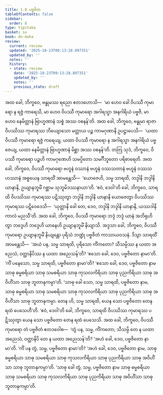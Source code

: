 ```yaml
---
title: 1.8 ပဗ္ဗဇိတ
tableOfContents: false
sidebar:
  order: 8
type: tipitaka
basket: su
book: dn-maha
review:
  current: review
  updated: '2025-10-23T09:13:28.897351'
  updated_by: ''
  notes: ''
  history:
  - state: review
    date: '2025-10-23T09:13:28.897351'
    updated_by: ''
    notes: ''
    previous_state: draft
---
```



<ReviewStatus review={frontmatter.review} showDetails={true} />

<HypothesisAnnotation frontmatter={frontmatter} />

<DynamicBreadcrumb />

<Division number="52" book="dn-maha" e="ch" v="7" p="23">

<Paragraph number="105" book="dn-maha">
အထ ခေါ, ဘိက္ခဝေ, ဗန္ဓုမဿ ရညော ဧတဒဟောသိ—  ‘မာ ဟေဝ ခေါ ဝိပဿီ ကုမာရော န ရဇ္ဇံ ကာရေသိ, မာ ဟေဝ ဝိပဿီ ကုမာရော အဂါရသ္မာ အနဂါရိယံ ပဗ္ဗဇိ, မာ ဟေဝ နေမိတ္တာနံ ဗြာဟ္မဏာနံ သစ္စံ အဿ ဝစနန်’တိ. အထ ခေါ, ဘိက္ခဝေ, ဗန္ဓုမာ ရာဇာ ဝိပဿိဿ ကုမာရဿ ဘိယျောသော မတ္တာယ ပဉ္စ ကာမဂုဏာနိ ဥပဋ္ဌာပေသိ—  ‘ယထာ ဝိပဿီ ကုမာရော ရဇ္ဇံ ကရေယျ, ယထာ ဝိပဿီ ကုမာရော န အဂါရသ္မာ အနဂါရိယံ ပဗ္ဗဇေယျ, ယထာ နေမိတ္တာနံ ဗြာဟ္မဏာနံ မိစ္ဆာ အဿ ဝစနန်’တိ.
</Paragraph>

<Paragraph number="106" book="dn-maha">
တတြ သုဒံ, ဘိက္ခဝေ, ဝိပဿီ ကုမာရော ပဉ္စဟိ ကာမဂုဏေဟိ သမပ္ပိတော သမင်္ဂီဘူတော ပရိစာရေတိ. အထ ခေါ, ဘိက္ခဝေ, ဝိပဿီ ကုမာရော ဗဟူနံ ဝဿာနံ ဗဟူနံ ဝဿသတာနံ ဗဟူနံ ဝဿသဟဿာနံ အစ္စယေန သာရထိံ အာမန္တေသိ—  ‘ယောဇေဟိ, သမ္မ သာရထိ, ဘဒ္ဒါနိ ဘဒ္ဒါနိ ယာနာနိ, ဥယျာနဘူမိံ ဂစ္ဆာမ သုဘူမိဒဿနာယာ’တိ. ‘ဧဝံ, ဒေဝါ’တိ ခေါ, ဘိက္ခဝေ, သာရထိ ဝိပဿိဿ ကုမာရဿ ပဋိဿုတွာ ဘဒ္ဒါနိ ဘဒ္ဒါနိ ယာနာနိ ယောဇေတွာ ဝိပဿိဿ ကုမာရဿ ပဋိဝေဒေသိ—  ‘ယုတ္တာနိ ခေါ တေ, ဒေဝ, ဘဒ္ဒါနိ ဘဒ္ဒါနိ ယာနာနိ, ယဿဒါနိ ကာလံ မညသီ’တိ. အထ ခေါ, ဘိက္ခဝေ, ဝိပဿီ ကုမာရော ဘဒ္ဒံ ဘဒ္ဒံ ယာနံ အဘိရုဟိတွာ ဘဒ္ဒေဟိ ဘဒ္ဒေဟိ ယာနေဟိ ဥယျာနဘူမိံ နိယျာသိ.
</Paragraph>

</Division>
<Division number="53" book="dn-maha" e="ch" v="7" p="24">

<Paragraph number="107" book="dn-maha">
အဒ္ဒသာ ခေါ, ဘိက္ခဝေ, ဝိပဿီ ကုမာရော ဥယျာနဘူမိံ နိယျန္တော ပုရိသံ ဘဏ္ဍုံ ပဗ္ဗဇိတံ ကာသာယဝသနံ. ဒိသွာ သာရထိံ အာမန္တေသိ—  ‘အယံ ပန, သမ္မ သာရထိ, ပုရိသော ကိံကတော? သီသမ္ပိဿ န ယထာ အညေသံ, ဝတ္ထာနိပိဿ န ယထာ အညေသန်’တိ? ‘ဧသော ခေါ, ဒေဝ, ပဗ္ဗဇိတော နာမာ’တိ. ‘ကိံ ပနေသော, သမ္မ သာရထိ, ပဗ္ဗဇိတော နာမာ’တိ? ‘ဧသော ခေါ, ဒေဝ, ပဗ္ဗဇိတော နာမ သာဓု ဓမ္မစရိယာ သာဓု သမစရိယာ သာဓု ကုသလကိရိယာ သာဓု ပုညကိရိယာ သာဓု အဝိဟိံသာ သာဓု ဘူတာနုကမ္ပာ’တိ. ‘သာဓု ခေါ သော, သမ္မ သာရထိ, ပဗ္ဗဇိတော နာမ, သာဓု ဓမ္မစရိယာ သာဓု သမစရိယာ သာဓု ကုသလကိရိယာ သာဓု ပုညကိရိယာ သာဓု အဝိဟိံသာ သာဓု ဘူတာနုကမ္ပာ. တေန ဟိ, သမ္မ သာရထိ, ယေန သော ပဗ္ဗဇိတော တေန ရထံ ပေသေဟီ’တိ. ‘ဧဝံ, ဒေဝါ’တိ ခေါ, ဘိက္ခဝေ, သာရထိ ဝိပဿိဿ ကုမာရဿ ပဋိဿုတွာ ယေန သော ပဗ္ဗဇိတော တေန ရထံ ပေသေသိ. အထ ခေါ, ဘိက္ခဝေ, ဝိပဿီ ကုမာရော တံ ပဗ္ဗဇိတံ ဧတဒဝေါစ—  ‘တွံ ပန, သမ္မ, ကိံကတော, သီသမ္ပိ တေ န ယထာ အညေသံ, ဝတ္ထာနိပိ တေ န ယထာ အညေသန်’တိ? ‘အဟံ ခေါ, ဒေဝ, ပဗ္ဗဇိတော နာမာ’တိ. ‘ကိံ ပန တွံ, သမ္မ, ပဗ္ဗဇိတော နာမာ’တိ? ‘အဟံ ခေါ, ဒေဝ, ပဗ္ဗဇိတော နာမ, သာဓု ဓမ္မစရိယာ သာဓု သမစရိယာ သာဓု ကုသလကိရိယာ သာဓု ပုညကိရိယာ သာဓု အဝိဟိံသာ သာဓု ဘူတာနုကမ္ပာ’တိ. ‘သာဓု ခေါ တွံ, သမ္မ, ပဗ္ဗဇိတော နာမ သာဓု ဓမ္မစရိယာ သာဓု သမစရိယာ သာဓု ကုသလကိရိယာ သာဓု ပုညကိရိယာ သာဓု အဝိဟိံသာ သာဓု ဘူတာနုကမ္ပာ’တိ.
</Paragraph>
</Division>